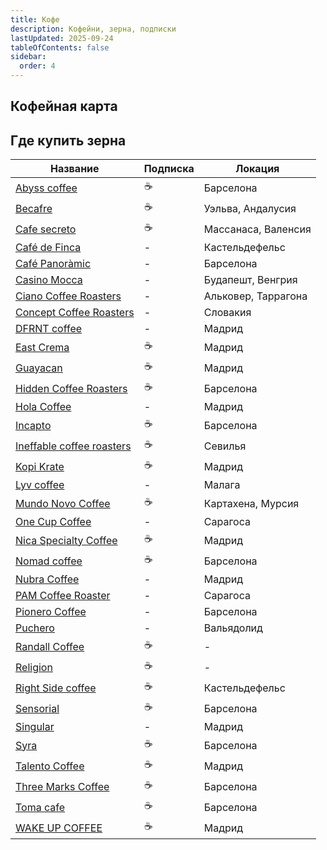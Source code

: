 ```yaml
---
title: Кофе
description: Кофейни, зерна, подписки
lastUpdated: 2025-09-24
tableOfContents: false
sidebar:
  order: 4
---
```



## Кофейная карта

<LinkCard title="Google map of coffee shops" href="https://maps.app.goo.gl/nvSfmyfLPyNMFhxQ7" />
<LinkCard title="Specialty coffee curated list" href="https://europeancoffeetrip.com/madrid/" />

## Где купить зерна

| Название | Подписка | Локация |
|----------|----------|---------|
| [Abyss coffee](https://abysscoffee.es/) | ☕ | Барселона |
| [Becafre](https://becafre.com/en) | ☕ | Уэльва, Андалусия |
| [Cafe secreto](https://cafesecreto.es/) | ☕ | Массанаса, Валенсия |
| [Café de Finca](https://cafedefinca.eu/) | - | Кастельдефельс |
| [Café Panoràmic](https://cafepanoramic.com/) | - | Барселона |
| [Casino Mocca](https://casinomocca.com/?lang=en) | - | Будапешт, Венгрия |
| [Ciano Coffee Roasters](https://www.ciano.coffee/) | - | Альковер, Таррагона |
| [Concept Coffee Roasters](https://www.conceptcoffee.sk/en/) | - | Словакия |
| [DFRNT coffee](https://dfrnt.coffee/) | - | Мадрид |
| [East Crema](https://eastcrema.com/) | ☕ | Мадрид |
| [Guayacan](https://www.cafesguayacan.com/) | ☕ | Мадрид |
| [Hidden Coffee Roasters](https://hiddencoffeeroasters.com/en/) | ☕ | Барселона |
| [Hola Coffee](https://hola.coffee/en/) | - | Мадрид |
| [Incapto](https://incapto.com/) | ☕ | Барселона |
| [Ineffable coffee roasters](https://ineffablecoffee.com/) | ☕ | Севилья |
| [Kopi Krate](https://kopikrate.com/) | ☕ | Мадрид |
| [Lyv coffee](https://www.lyvcoffee.com/) | - | Малага |
| [Mundo Novo Coffee](https://mundonovocoffee.com/) | ☕ | Картахена, Мурсия |
| [One Cup Coffee](https://onecupcoffee.es/en) | - | Сарагоса |
| [Nica Specialty Coffee](https://nicacafe.shop/) | ☕ | Мадрид |
| [Nomad coffee](https://nomadcoffee.es/) | ☕ | Барселона |
| [Nubra Coffee](https://nubra.coffee/en) | - | Мадрид |
| [PAM Coffee Roaster](https://www.pamcoffee.es/en) | - | Сарагоса |
| [Pionero Coffee](https://www.pionerocoffee.com/) | - | Барселона |
| [Puchero](https://somospuchero.com/) | - | Вальядолид |
| [Randall Coffee](https://randallcoffee.com/) | ☕ | - |
| [Religion](https://religioncoffeeshop.com/) | ☕ | - |
| [Right Side coffee](https://www.rightsidecoffee.com/) | ☕ | Кастельдефельс |
| [Sensorial](https://sensorial.coffee/) | ☕ | Барселона |
| [Singular](https://thesingularcoffee.com/) | - | Мадрид |
| [Syra](https://syra.coffee/) | ☕ | Барселона |
| [Talento Coffee](https://talentocoffee.com/) | ☕ | Мадрид |
| [Three Marks Coffee](https://threemarkscoffee.com/) | ☕ | Барселона |
| [Toma cafe](https://toma.cafe/es/) | ☕ | Барселона |
| [WAKE UP COFFEE](https://wakeupcoffee.es/) | ☕ | Мадрид |
